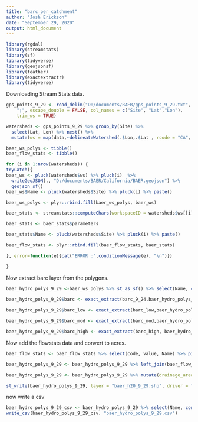 ```yaml
---
title: "barc_per_catchment"
author: "Josh Erickson"
date: "September 29, 2020"
output: html_document
---
```


```r

library(rgdal)
library(streamstats)
library(sf)
library(tidyverse)
library(geojsonsf)
library(feather)
library(exactextractr)
library(tidyverse)
```

Downloading Stream Stats data.

```r

gps_points_9_29 <- read_delim("D:/documents/BAER/gps_points_9_29.txt", 
    ";", escape_double = FALSE, col_names = c("Site", "Lat","Lon"), 
    trim_ws = TRUE)

watersheds <- gps_points_9_29 %>% group_by(Site) %>% 
  select(Lat, Lon) %>% nest() %>% 
  mutate(ws = map(data,~delineateWatershed(.$Lon,.$Lat , rcode = "CA", crs = 4326)))

baer_ws_polys <- tibble()
baer_flow_stats <- tibble()

for (i in 1:nrow(watersheds)) {
tryCatch({
baer_ws <- pluck(watersheds$ws) %>% pluck(i)  %>%  
  writeGeoJSON(., "D:/documents/BAER/California/BAER.geojson") %>%
  geojson_sf()
baer_ws$Name <- pluck(watersheds$Site) %>% pluck(i) %>% paste()

baer_ws_polys <- plyr::rbind.fill(baer_ws_polys, baer_ws)

baer_stats <- streamstats::computeChars(workspaceID = watersheds$ws[[i]]$workspaceID, rcode = "CA")

baer_stats <- baer_stats$parameters

baer_stats$Name <- pluck(watersheds$Site) %>% pluck(i) %>% paste()

baer_flow_stats <- plyr::rbind.fill(baer_flow_stats, baer_stats)

}, error=function(e){cat("ERROR :",conditionMessage(e), "\n")})

}
```


Now extract barc layer from the polygons.

```r

baer_hydro_polys_9_29 <-baer_ws_polys %>% st_as_sf() %>% select(Name, contains("barc"))
 
baer_hydro_polys_9_29$barc <- exact_extract(barc_9_24,baer_hydro_polys_9_29,  'sum')

baer_hydro_polys_9_29$barc_low <- exact_extract(barc_low,baer_hydro_polys_9_29,  'sum')

baer_hydro_polys_9_29$barc_mod <- exact_extract(barc_mod,baer_hydro_polys_9_29,  'sum')

baer_hydro_polys_9_29$barc_high <- exact_extract(barc_high, baer_hydro_polys_9_29,  'sum')

```
Now add the flowstats data and convert to acres.
```r

baer_flow_stats <- baer_flow_stats %>% select(code, value, Name) %>% pivot_wider(names_from = code)

baer_hydro_polys_9_29 <- baer_hydro_polys_9_29 %>% left_join(baer_flow_stats, by = "Name")

baer_hydro_polys_9_29 <- baer_hydro_polys_9_29 %>% mutate(drainage_area =  units::set_units(st_area(.), "acres"))

st_write(baer_hydro_polys_9_29, layer = "baer_h20_9_29.shp", driver = "ESRI Shapefile", dsn = getwd(), delete_dsn = TRUE)
```

now write a csv
```r
baer_hydro_polys_9_29_csv <- baer_hydro_polys_9_29 %>% select(Name, contains("barc")) %>% st_drop_geometry()
write_csv(baer_hydro_polys_9_29_csv, "baer_hydro_polys_9_29.csv")
```

